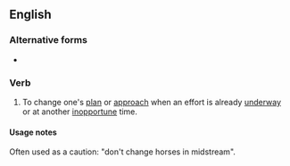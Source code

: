 ==English==

===Alternative forms===
* {{l|en|swap horses in midstream}}

===Verb===
{{head|en|verb}}

# {{lb|en|idiomatic}} To change one's [[plan]] or [[approach]] when an effort is already [[underway]] or at another [[inopportune]] time.

====Usage notes====
Often used as a caution: "don't change horses in midstream".